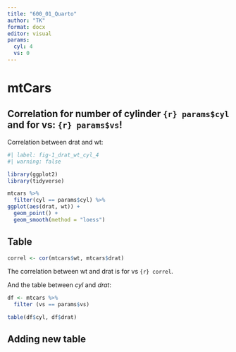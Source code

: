 ```yaml
---
title: "600_01_Quarto"
author: "TK"
format: docx
editor: visual
params:
  cyl: 4
  vs: 0
---
```


# mtCars

## Correlation for number of cylinder `{r} params$cyl` and for vs: `{r} params$vs`!

Correlation between drat and wt:

```r
#| label: fig-1_drat_wt_cyl_4
#| warning: false

library(ggplot2)
library(tidyverse)

mtcars %>%
  filter(cyl == params$cyl) %>%
ggplot(aes(drat, wt)) + 
  geom_point() + 
  geom_smooth(method = "loess")
```

## Table

```r
correl <- cor(mtcars$wt, mtcars$drat)
```

The correlation between wt and drat is for vs `{r} correl`.

And the table between *cyl* and *drat*:

```r
df <- mtcars %>%
  filter (vs == params$vs) 

table(df$cyl, df$drat)
```

## Adding new table

```r

```
